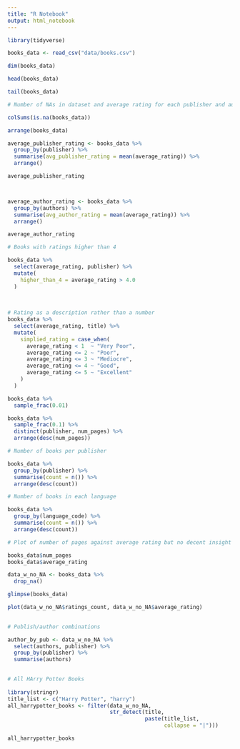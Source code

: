 ```yaml
---
title: "R Notebook"
output: html_notebook
---
```


```r
library(tidyverse)

books_data <- read_csv("data/books.csv")
```
```r
dim(books_data)

head(books_data)

tail(books_data)
```
```r
# Number of NAs in dataset and average rating for each publisher and author

colSums(is.na(books_data))

arrange(books_data)

average_publisher_rating <- books_data %>% 
  group_by(publisher) %>% 
  summarise(avg_publisher_rating = mean(average_rating)) %>% 
  arrange()

average_publisher_rating



average_author_rating <- books_data %>% 
  group_by(authors) %>% 
  summarise(avg_author_rating = mean(average_rating)) %>% 
  arrange()

average_author_rating

```

```r
# Books with ratings higher than 4

books_data %>% 
  select(average_rating, publisher) %>% 
  mutate(
    higher_than_4 = average_rating > 4.0
  )
  

   
# Rating as a description rather than a number  
books_data %>% 
  select(average_rating, title) %>% 
  mutate(
    simplied_rating = case_when(
      average_rating < 1  ~ "Very Poor",
      average_rating <= 2 ~ "Poor",
      average_rating <= 3 ~ "Mediocre",
      average_rating <= 4 ~ "Good",
      average_rating <= 5 ~ "Excellent"
    )
  )
```

```r
books_data %>% 
  sample_frac(0.01)

books_data %>%
  sample_frac(0.1) %>% 
  distinct(publisher, num_pages) %>% 
  arrange(desc(num_pages))
```

```r
# Number of books per publisher

books_data %>%
  group_by(publisher) %>% 
  summarise(count = n()) %>% 
  arrange(desc(count))
``` 

```r
# Number of books in each language

books_data %>% 
  group_by(language_code) %>% 
  summarise(count = n()) %>%
  arrange(desc(count))
```

```r
# Plot of number of pages against average rating but no decent insight from it

books_data$num_pages
books_data$average_rating

data_w_no_NA <- books_data %>% 
  drop_na()

glimpse(books_data)

plot(data_w_no_NA$ratings_count, data_w_no_NA$average_rating)
     
```

```r
# Publish/author combinations

author_by_pub <- data_w_no_NA %>% 
  select(authors, publisher) %>%
  group_by(publisher) %>% 
  summarise(authors)
  
```
```r

# All HArry Potter Books
  
library(stringr)
title_list <- c("Harry Potter", "harry")
all_harrypotter_books <- filter(data_w_no_NA, 
                                str_detect(title, 
                                           paste(title_list, 
                                                 collapse = "|")))

all_harrypotter_books
```

